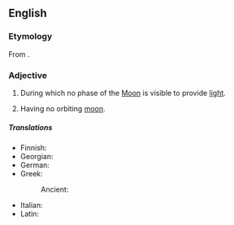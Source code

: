 ==English==

===Etymology===
From {{suffix|en|moon|less}}.

===Adjective===
{{en-adj|-}}

# {{lb|en|of a night}} During which no phase of the [[Moon]] is visible to provide [[light]].
# {{lb|en|of a planet}} Having no orbiting [[moon]].

=====Translations=====
{{trans-top|during which the Moon is not visible}}
* Finnish: {{l|fi|kuuton}}
* Georgian: {{t|ka|უმთვარო}}
* German: {{t+|de|mondlos}}
* Greek:
*: Ancient: {{t|grc|ἀσέληνος}}
{{trans-mid}}
* Italian: {{t+|it|illune}}
* Latin: {{l|la|illūnis}}
{{trans-bottom}}

{{c|en|Astronomy}}